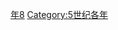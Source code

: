 {{Catnav|頁面分類|历史|歷史時代|年|5世纪各年}}

{{catmore}}

[[Category:470年代|年8]]
[[Category:5世纪各年|Category:5世纪各年]]